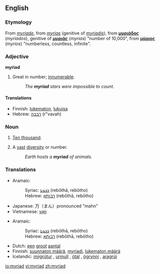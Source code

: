 {{wikipedia}}
==English==

===Etymology===
From {{MF.}} ''[[myriade]]'', from {{LL.}} ''[[myrias]]'' (genitive of ''[[myriadis]]''), from {{AGr.}} '''[[μυριάδος]]''' (''myriados''), genitive of '''[[μυριάς]]''' (''myrias'') "number of 10,000", from '''[[μύριος]]''' (''myrios'') "numberless, countless, infinite".

===Adjective===
'''myriad'''

# Great in number; [[innumerable]].
#: ''The '''myriad''' stars were impossible to count.''

====Translations====
*Finnish: [[lukematon]], [[lukuisa]]
*Hebrew: [[רבבה]] (r"vavah) {{f}}

===Noun===
{{en-noun}}

# {{archaic}} [[ten thousand|Ten thousand]].
# A [[vast]] [[diversity]] or number.
#: ''Earth hosts a '''myriad''' of animals.''

===Translations===
{{rfc-level|Translations at L3+ (AutoFormat would have corrected level of Translations)}}
{{trans-top|ten thousand}}
*Aramaic:
*:Syriac: [[ܪܒܘܬܐ]] (rebōthā, rebōtho) {{f}}
*:Hebrew: [[רבותא]] (rebōthā, rebōtho) {{f}}
{{trans-mid}}
*Japanese: 万（まん）pronounced "mahn"
*Vietnamese: [[vạn]]
{{trans-bottom}}

{{trans-top|a vast diversity or number}}
*Aramaic:
*:Syriac: [[ܪܒܘܬܐ]] (rebōthā, rebōtho) {{f}}
*:Hebrew: [[רבותא]] (rebōthā, rebōtho) {{f}}
{{trans-mid}}
*Dutch: [[een]] [[groot]] [[aantal]]
*Finnish: [[suunnaton määrä]], [[myriadi]], [[lukematon määrä]]
*Icelandic: [[mýgrútur]] {{m}}, [[urmull]] {{f}}, [[ótal]] {{n}}, [[ógrynni]] {{n}}, [[aragrúi]] {{m}}
{{trans-bottom}}

[[io:myriad]]
[[vi:myriad]]
[[zh:myriad]]